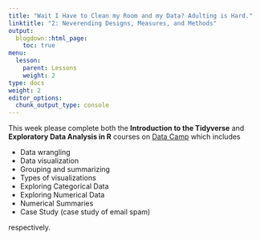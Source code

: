 ```yaml
---
title: "Wait I Have to Clean my Room and my Data? Adulting is Hard."
linktitle: "2: Neverending Designs, Measures, and Methods"
output:
  blogdown::html_page:
    toc: true
menu:
  lesson:
    parent: Lessons
    weight: 2
type: docs
weight: 2
editor_options: 
  chunk_output_type: console
---
```


This week please complete both the **Introduction to the Tidyverse** and **Exploratory Data Analysis in R** courses on [Data Camp](https://www.datacamp.com/) which includes

- Data wrangling
- Data visualization 
- Grouping and summarizing
- Types of visualizations
<br />
- Exploring Categorical Data
- Exploring Numerical Data
- Numerical Summaries 
- Case Study (case study of email spam)

respectively. 
